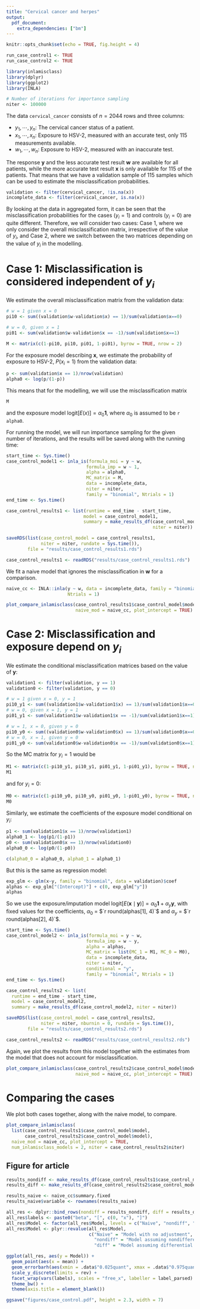 ```yaml
---
title: "Cervical cancer and herpes"
output: 
  pdf_document:
    extra_dependencies: ["bm"]
---
```


```r
knitr::opts_chunk$set(echo = TRUE, fig.height = 4)
```

```r
run_case_control1 <- TRUE
run_case_control2 <- TRUE
```


```r
library(inlamisclass)
library(dplyr)
library(ggplot2)
library(INLA)
```

```r
# Number of iterations for importance sampling
niter <- 100000
```


The data `cervical_cancer` consists of $n = 2044$ rows and three columns:

- $y_1, \cdots, y_n$: The cervical cancer status of a patient.
- $x_1, \cdots, x_n$: Exposure to HSV-2, measured with an accurate test, only 115 measurements available.
- $w_1, \cdots, w_n$: Exposure to HSV-2, measured with an inaccurate test.

The response $\bm{y}$ and the less accurate test result $\bm{w}$ are available for all patients, while the more accurate test result $\bm{x}$ is only available for 115 of the patients. That means that we have a validation sample of 115 samples which can be used to estimate the misclassification probabilities.

```r
validation <- filter(cervical_cancer, !is.na(x))
incomplete_data <- filter(cervical_cancer, is.na(x))
```

By looking at the data in aggregated form, it can be seen that the misclassification probabilities for the cases ($y_i = 1$) and controls ($y_i = 0$) are quite different. Therefore, we will consider two cases: Case 1, where we only consider the overall misclassification matrix, irrespective of the value of $y_i$, and Case 2, where we switch between the two matrices depending on the value of $y_i$ in the modelling. 

# Case 1: Misclassification is considered independent of $y_i$

We estimate the overall misclassification matrix from the validation data:

```r
# w = 1 given x = 0
pi10 <- sum((validation$w-validation$x) == 1)/sum(validation$x==0)

# w = 0, given x = 1
pi01 <- sum(validation$w-validation$x == -1)/sum(validation$x==1)

M <- matrix(c(1-pi10, pi10, pi01, 1-pi01), byrow = TRUE, nrow = 2)
```

For the exposure model describing $\bm{x}$, we estimate the probability of exposure to HSV-2, $P(x_i = 1)$ from the validation data:

```r
p <- sum(validation$x == 1)/nrow(validation)
alpha0 <- log(p/(1-p))
```

This means that for the modelling, we will use the misclassification matrix 
```r
M
```
and the exposure model $\text{logit}[E(x)] = \alpha_0 \bm{1}$, where $\alpha_0$ is assumed to be `r alpha0`. 

For running the model, we will run importance sampling for the given number of iterations, and the results will be saved along with the running time:

```r
start_time <- Sys.time()
case_control_model1 <- inla_is(formula_moi = y ~ w,
                              formula_imp = w ~ 1,
                              alpha = alpha0,
                              MC_matrix = M,
                              data = incomplete_data,
                              niter = niter,
                              family = "binomial", Ntrials = 1)
end_time <- Sys.time()

case_control_results1 <- list(runtime = end_time - start_time, 
                             model = case_control_model1,
                             summary = make_results_df(case_control_model1, 
                                                       niter = niter))

saveRDS(list(case_control_model = case_control_results1,
             niter = niter, rundate = Sys.time()),
        file = "results/case_control_results1.rds")
```

```r
case_control_results1 <- readRDS("results/case_control_results1.rds")
```

We fit a naive model that ignores the misclassification in $\bm{w}$ for a comparison.

```r
naive_cc <- INLA::inla(y ~ w, data = incomplete_data, family = "binomial", 
                       Ntrials = 1)
```

```r
plot_compare_inlamisclass(case_control_results1$case_control_model$model, 
                          naive_mod = naive_cc, plot_intercept = TRUE)
```


# Case 2: Misclassification and exposure depend on $y_i$

We estimate the conditional misclassification matrices based on the value of $\bm{y}$: 

```r
validation1 <- filter(validation, y == 1)
validation0 <- filter(validation, y == 0)

# w = 1 given x = 0, y = 1
pi10_y1 <- sum((validation1$w-validation1$x) == 1)/sum(validation1$x==0)
# w = 0, given x = 1, y = 1
pi01_y1 <- sum(validation1$w-validation1$x == -1)/sum(validation1$x==1)

# w = 1, x = 0, given y = 0
pi10_y0 <- sum((validation0$w-validation0$x) == 1)/sum(validation0$x==0)
# w = 0, x = 1, given y = 0
pi01_y0 <- sum(validation0$w-validation0$x == -1)/sum(validation0$x==1)
```

So the MC matrix for $y_i = 1$ would be
```r
M1 <- matrix(c(1-pi10_y1, pi10_y1, pi01_y1, 1-pi01_y1), byrow = TRUE, nrow = 2)
M1
```

and for $y_i = 0$:
```r
M0 <- matrix(c(1-pi10_y0, pi10_y0, pi01_y0, 1-pi01_y0), byrow = TRUE, nrow = 2)
M0
```

Similarly, we estimate the coefficients of the exposure model conditional on $y_i$:

```r
p1 <- sum(validation1$x == 1)/nrow(validation1)
alpha0_1 <- log(p1/(1-p1))
p0 <- sum(validation0$x == 1)/nrow(validation0)
alpha0_0 <- log(p0/(1-p0))
```

```r
c(alpha0_0 = alpha0_0, alpha0_1 = alpha0_1)
```

But this is the same as regression model:
```r
exp_glm <- glm(x~y, family = "binomial", data = validation)$coef
alphas <- exp_glm["(Intercept)"] + c(0, exp_glm["y"])
alphas
```
So we use the exposure/imputation model $\text{logit}[E(\bm{x}\mid \bm{y})] = \alpha_0 \bm{1}+ \alpha_y \bm{y}$, with fixed values for the coefficients, $\alpha_0$ = $`r round(alphas[1], 4)`$ and $\alpha_y$ = $`r round(alphas[2], 4)`$.

```r
start_time <- Sys.time()
case_control_model2 <- inla_is(formula_moi = y ~ w,
                              formula_imp = w ~ y,
                              alpha = alphas,
                              MC_matrix = list(MC_1 = M1, MC_0 = M0),
                              data = incomplete_data,
                              niter = niter,
                              conditional = "y",
                              family = "binomial", Ntrials = 1)
end_time <- Sys.time()

case_control_results2 <- list(
  runtime = end_time - start_time, 
  model = case_control_model2,
  summary = make_results_df(case_control_model2, niter = niter))

saveRDS(list(case_control_model = case_control_results2,
             niter = niter, nburnin = 0, rundate = Sys.time()),
        file = "results/case_control_results2.rds")
```

```r
case_control_results2 <- readRDS("results/case_control_results2.rds")
```


Again, we plot the results from this model together with the estimates from the model that does not account for misclassification.

```r
plot_compare_inlamisclass(case_control_results2$case_control_model$model,
                          naive_mod = naive_cc, plot_intercept = TRUE)
```

# Comparing the cases

We plot both cases together, along with the naive model, to compare.


```r
plot_compare_inlamisclass(
  list(case_control_results1$case_control_model$model,
       case_control_results2$case_control_model$model),
  naive_mod = naive_cc, plot_intercept = TRUE,
  num_inlamisclass_models = 2, niter = case_control_results2$niter)
```

## Figure for article

```r
results_nondiff <- make_results_df(case_control_results1$case_control_model$model)$moi
results_diff <- make_results_df(case_control_results2$case_control_model$model)$moi

results_naive <- naive_cc$summary.fixed
results_naive$variable <- rownames(results_naive)

all_res <- dplyr::bind_rows(nondiff = results_nondiff, diff = results_diff, Naive = results_naive, .id = "Model")
all_res$labels <- paste0("beta", "[", c(0, "x"), "]")
all_res$Model <- factor(all_res$Model, levels = c("Naive", "nondiff", "diff"))
all_res$Model <- plyr::revalue(all_res$Model, 
                               c("Naive" = "Model with no adjustment", 
                                 "nondiff" = "Model assuming nondifferential MC", 
                                 "diff" = "Model assuming differential MC"))

ggplot(all_res, aes(y = Model)) +
  geom_point(aes(x = mean)) +
  geom_errorbarh(aes(xmin = .data$"0.025quant", xmax = .data$"0.975quant"), height = .2) +
  scale_y_discrete(limits = rev) +
  facet_wrap(vars(labels), scales = "free_x", labeller = label_parsed) +
  theme_bw() +
  theme(axis.title = element_blank())

ggsave("figures/case_control.pdf", height = 2.3, width = 7)
```





